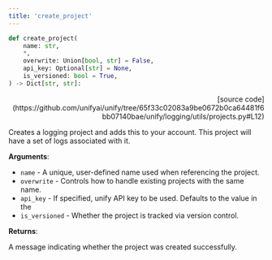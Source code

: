 ```yaml
---
title: 'create_project'
---
```


```python
def create_project(
    name: str,
    *,
    overwrite: Union[bool, str] = False,
    api_key: Optional[str] = None,
    is_versioned: bool = True,
) -> Dict[str, str]:
```

<p align="right">[source code](https://github.com/unifyai/unify/tree/65f33c02083a9be0672b0ca64481f6bb07140bae/unify/logging/utils/projects.py#L12)</p>

Creates a logging project and adds this to your account. This project will have
a set of logs associated with it.

**Arguments**:

- `name` - A unique, user-defined name used when referencing the project.
- `overwrite` - Controls how to handle existing projects with the same name.
- `api_key` - If specified, unify API key to be used. Defaults to the value in the
- `is_versioned` - Whether the project is tracked via version control.



**Returns**:

A message indicating whether the project was created successfully.